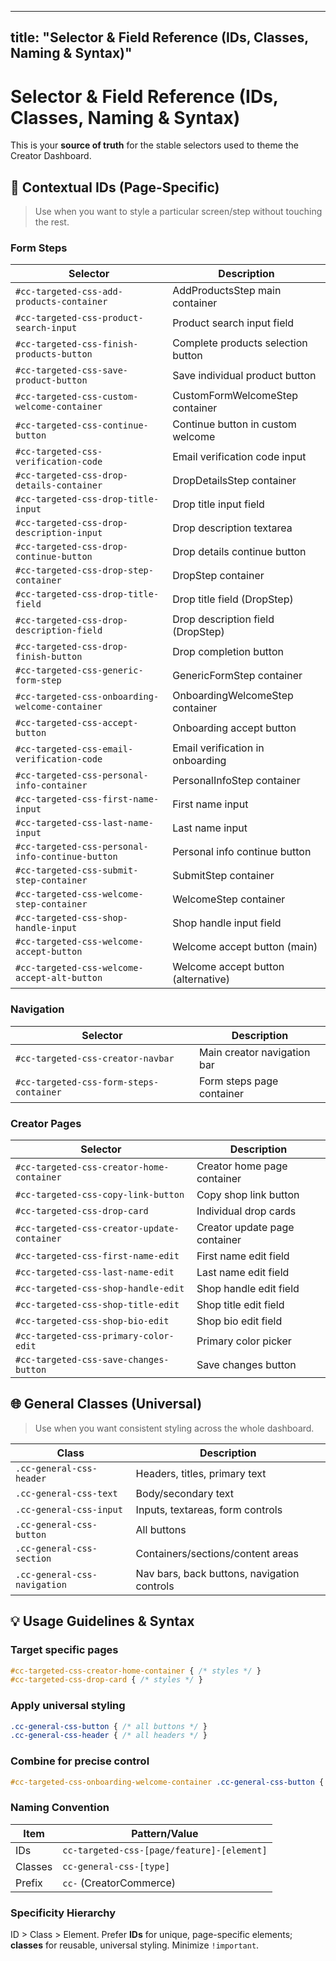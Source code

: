 
---
title: "Selector & Field Reference (IDs, Classes, Naming & Syntax)"
---

# Selector & Field Reference (IDs, Classes, Naming & Syntax)

This is your **source of truth** for the stable selectors used to theme the Creator Dashboard.

## 🎯 Contextual IDs (Page-Specific)
> Use when you want to style a particular screen/step without touching the rest.

### Form Steps

| Selector                                          | Description                                      |
|---------------------------------------------------|--------------------------------------------------|
| `#cc-targeted-css-add-products-container`         | AddProductsStep main container                   |
| `#cc-targeted-css-product-search-input`           | Product search input field                       |
| `#cc-targeted-css-finish-products-button`         | Complete products selection button               |
| `#cc-targeted-css-save-product-button`            | Save individual product button                   |
| `#cc-targeted-css-custom-welcome-container`       | CustomFormWelcomeStep container                  |
| `#cc-targeted-css-continue-button`                | Continue button in custom welcome                |
| `#cc-targeted-css-verification-code`              | Email verification code input                    |
| `#cc-targeted-css-drop-details-container`         | DropDetailsStep container                        |
| `#cc-targeted-css-drop-title-input`               | Drop title input field                           |
| `#cc-targeted-css-drop-description-input`         | Drop description textarea                        |
| `#cc-targeted-css-drop-continue-button`           | Drop details continue button                     |
| `#cc-targeted-css-drop-step-container`            | DropStep container                               |
| `#cc-targeted-css-drop-title-field`               | Drop title field (DropStep)                      |
| `#cc-targeted-css-drop-description-field`         | Drop description field (DropStep)                |
| `#cc-targeted-css-drop-finish-button`             | Drop completion button                           |
| `#cc-targeted-css-generic-form-step`              | GenericFormStep container                        |
| `#cc-targeted-css-onboarding-welcome-container`   | OnboardingWelcomeStep container                  |
| `#cc-targeted-css-accept-button`                  | Onboarding accept button                         |
| `#cc-targeted-css-email-verification-code`        | Email verification in onboarding                 |
| `#cc-targeted-css-personal-info-container`        | PersonalInfoStep container                       |
| `#cc-targeted-css-first-name-input`               | First name input                                 |
| `#cc-targeted-css-last-name-input`                | Last name input                                  |
| `#cc-targeted-css-personal-info-continue-button`  | Personal info continue button                    |
| `#cc-targeted-css-submit-step-container`          | SubmitStep container                             |
| `#cc-targeted-css-welcome-step-container`         | WelcomeStep container                            |
| `#cc-targeted-css-shop-handle-input`              | Shop handle input field                          |
| `#cc-targeted-css-welcome-accept-button`          | Welcome accept button (main)                     |
| `#cc-targeted-css-welcome-accept-alt-button`      | Welcome accept button (alternative)              |

### Navigation

| Selector                                | Description                       |
|-----------------------------------------|-----------------------------------|
| `#cc-targeted-css-creator-navbar`       | Main creator navigation bar       |
| `#cc-targeted-css-form-steps-container` | Form steps page container         |

### Creator Pages

| Selector                                  | Description                      |
|-------------------------------------------|----------------------------------|
| `#cc-targeted-css-creator-home-container` | Creator home page container      |
| `#cc-targeted-css-copy-link-button`       | Copy shop link button            |
| `#cc-targeted-css-drop-card`              | Individual drop cards            |
| `#cc-targeted-css-creator-update-container` | Creator update page container  |
| `#cc-targeted-css-first-name-edit`        | First name edit field            |
| `#cc-targeted-css-last-name-edit`         | Last name edit field             |
| `#cc-targeted-css-shop-handle-edit`       | Shop handle edit field           |
| `#cc-targeted-css-shop-title-edit`        | Shop title edit field            |
| `#cc-targeted-css-shop-bio-edit`          | Shop bio edit field              |
| `#cc-targeted-css-primary-color-edit`     | Primary color picker             |
| `#cc-targeted-css-save-changes-button`    | Save changes button              |

## 🌐 General Classes (Universal)
> Use when you want consistent styling across the whole dashboard.

| Class                     | Description                                  |
|---------------------------|----------------------------------------------|
| `.cc-general-css-header`  | Headers, titles, primary text                |
| `.cc-general-css-text`    | Body/secondary text                          |
| `.cc-general-css-input`   | Inputs, textareas, form controls             |
| `.cc-general-css-button`  | All buttons                                  |
| `.cc-general-css-section` | Containers/sections/content areas            |
| `.cc-general-css-navigation` | Nav bars, back buttons, navigation controls |

## 💡 Usage Guidelines & Syntax

### Target specific pages
```css
#cc-targeted-css-creator-home-container { /* styles */ }
#cc-targeted-css-drop-card { /* styles */ }
````

### Apply universal styling

```css
.cc-general-css-button { /* all buttons */ }
.cc-general-css-header { /* all headers */ }
```

### Combine for precise control

```css
#cc-targeted-css-onboarding-welcome-container .cc-general-css-button { /* onboarding buttons only */ }
```

### Naming Convention

| Item    | Pattern/Value                              |
| ------- | ------------------------------------------ |
| IDs     | `cc-targeted-css-[page/feature]-[element]` |
| Classes | `cc-general-css-[type]`                    |
| Prefix  | `cc-` (CreatorCommerce)                    |

### Specificity Hierarchy

ID > Class > Element. Prefer **IDs** for unique, page-specific elements; **classes** for reusable, universal styling. Minimize `!important`.

```

